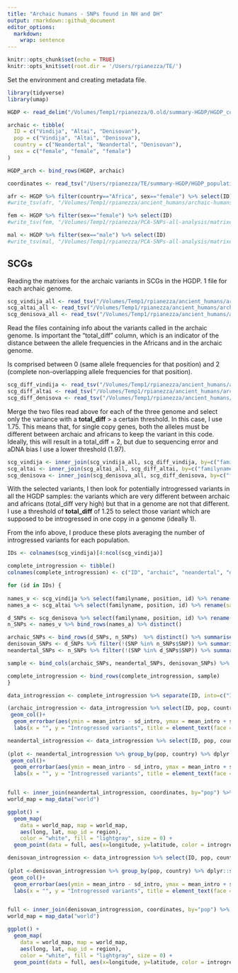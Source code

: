 ```yaml
---
title: "Archaic humans - SNPs found in NH and DH"
output: rmarkdown::github_document
editor_options: 
  markdown: 
    wrap: sentence
---
```


```r
knitr::opts_chunk$set(echo = TRUE)
knitr::opts_knit$set(root.dir = '/Users/rpianezza/TE/')
```

Set the environment and creating metadata file.
```r
library(tidyverse)
library(umap)

HGDP <- read_delim("/Volumes/Temp1/rpianezza/0.old/summary-HGDP/HGDP_cutoff_classified.tsv") %>% select(ID, sex, country, pop) %>% distinct()

archaic <- tibble(
  ID = c("Vindija", "Altai", "Denisovan"),
  pop = c("Vindija", "Altai", "Denisova"),
  country = c("Neandertal", "Neandertal", "Denisovan"),
  sex = c("female", "female", "female")
)

HGDP_arch <- bind_rows(HGDP, archaic)

coordinates <- read_tsv("/Users/rpianezza/TE/summary-HGDP/HGDP_populationcoordinates.txt", col_names = c("pop", "region", "latitude", "longitude")) %>% select(pop, latitude, longitude)
```

```r
afr <- HGDP %>% filter(country=="Africa", sex=="female") %>% select(ID)
#write_tsv(afr, "/Volumes/Temp1/rpianezza/ancient_humans/archaic-humans/analysis/ID-Afr-females")

fem <- HGDP %>% filter(sex=="female") %>% select(ID)
#write_tsv(fem, "/Volumes/Temp1/rpianezza/PCA-SNPs-all-analysis/matrixes/females/females.IDs")

mal <- HGDP %>% filter(sex=="male") %>% select(ID)
#write_tsv(mal, "/Volumes/Temp1/rpianezza/PCA-SNPs-all-analysis/matrixes/females/males.IDs")
```


## SCGs

Reading the matrixes for the archaic variants in SCGs in the HGDP. 1 file for each archaic genome.
```r
scg_vindija_all <- read_tsv("/Volumes/Temp1/rpianezza/ancient_humans/archaic-humans/analysis/archaic-variants/scg/1k/vindija1k")
scg_altai_all <- read_tsv("/Volumes/Temp1/rpianezza/ancient_humans/archaic-humans/analysis/archaic-variants/scg/1k/altai1k")
scg_denisova_all <- read_tsv("/Volumes/Temp1/rpianezza/ancient_humans/archaic-humans/analysis/archaic-variants/scg/1k/denisova1k")
```

Read the files containing info about the variants called in the archaic genome. Is important the "total_diff" column, which is an indicator of the distance between the allele frequencies in the Africans and in the archaic genome.

Is comprised between 0 (same allele frequencies for that position) and 2 (complete non-overlapping allele frequencies for that position).

```r
scg_diff_vindija <- read_tsv("/Volumes/Temp1/rpianezza/ancient_humans/archaic-humans/analysis/archaic-variants/scg/1k/vindija1k_afr-arch") %>% select(familyname, position, total_diff)
scg_diff_altai <- read_tsv("/Volumes/Temp1/rpianezza/ancient_humans/archaic-humans/analysis/archaic-variants/scg/1k/altai1k_afr-arch") %>% select(familyname, position, total_diff)
scg_diff_denisova <- read_tsv("/Volumes/Temp1/rpianezza/ancient_humans/archaic-humans/analysis/archaic-variants/scg/1k/denisova1k_afr-arch") %>% select(familyname, position, total_diff)
```

Merge the two files read above for each of the three genome and select only the variance with a **total_diff** > a certain threshold. In this case, I use 1.75. This means that, for single copy genes, both the alleles must be different between archaic and africans to keep the variant in this code. Ideally, this will result in a total_diff = 2, but due to sequencing error and aDNA bias I use a lower threshold (1.97).

```r
scg_vindija <- inner_join(scg_vindija_all, scg_diff_vindija, by=c("familyname", "position")) %>% filter(total_diff>1.97) %>% relocate(total_diff) %>% arrange(desc(total_diff))
scg_altai <- inner_join(scg_altai_all, scg_diff_altai, by=c("familyname", "position")) %>% filter(total_diff>1.97) %>% relocate(total_diff) %>% arrange(desc(total_diff))
scg_denisova <- inner_join(scg_denisova_all, scg_diff_denisova, by=c("familyname", "position")) %>% filter(total_diff>1.97) %>% relocate(total_diff) %>% arrange(desc(total_diff))
```

With the selected variants, I then look for potentially introgressed variants in all the HGDP samples: the variants which are very different between archaic and africans (total_diff very high) but that in a genome are not that different. I use a threshold of **total_diff** of 1.25 to select those variant which are supposed to be introgressed in one copy in a genome (ideally 1).

From the info above, I produce these plots averaging the number of introgressed variants for each population.

```r
IDs <- colnames(scg_vindija)[4:ncol(scg_vindija)]

complete_introgression <- tibble()
colnames(complete_introgression) <- c("ID", "archaic", "neandertal", "denisovan")
```


```r
for (id in IDs) {
  
names_v <- scg_vindija %>% select(familyname, position, id) %>% rename(sample_ID=id) %>% filter(sample_ID<1.25, na.rm=TRUE) %>% mutate(SNP = paste0(familyname, "_", position)) %>% select(SNP)
names_a <- scg_altai %>% select(familyname, position, id) %>% rename(sample_ID=id) %>% filter(sample_ID<1.25, na.rm=TRUE) %>% mutate(SNP = paste0(familyname, "_", position)) %>% select(SNP)

d_SNPs <- scg_denisova %>% select(familyname, position, id) %>% rename(sample_ID=id) %>% filter(sample_ID<1.25, na.rm=TRUE) %>% mutate(SNP = paste0(familyname, "_", position)) %>% select(SNP)
n_SNPs <- names_v %>% bind_rows(names_a) %>% distinct()

archaic_SNPs <- bind_rows(d_SNPs, n_SNPs)  %>% distinct() %>% summarise(archaic=n())
denisovan_SNPs <- d_SNPs %>% filter(!(SNP %in% n_SNPs$SNP)) %>% summarise(denisovan=n())
neandertal_SNPs <- n_SNPs %>% filter(!(SNP %in% d_SNPs$SNP)) %>% summarise(neandertal=n())

sample <- bind_cols(archaic_SNPs, neandertal_SNPs, denisovan_SNPs) %>% mutate("ID" = id)

complete_introgression <- bind_rows(complete_introgression, sample)
}
```

```r
data_introgression <- complete_introgression %>% separate(ID, into=c("ID","pop"), sep="\\-") %>% select(-pop) %>% inner_join(HGDP, by="ID")
```

```r
(archaic_introgression <- data_introgression %>% select(ID, pop, country, archaic) %>% group_by(pop, country) %>% dplyr::summarise(mean_intro = mean(archaic), sd_intro = sd(archaic)) %>% ggplot(aes(x = reorder(pop, -mean_intro), y=mean_intro, fill=country))+
 geom_col()+
  geom_errorbar(aes(ymin = mean_intro - sd_intro, ymax = mean_intro + sd_intro),         width = 0.2, position = position_dodge(0.9), alpha = 0.5)+
  labs(x = "", y = "Introgressed variants", title = element_text(face = "bold", size = 14, "Archaic variants (SCGs)")) + theme(axis.text.x = element_text(angle = 90, vjust = 0.5, hjust=1), legend.position = "bottom", plot.title = element_text(hjust = 0.5)))
```


```r
neandertal_introgression <- data_introgression %>% select(ID, pop, country, neandertal)
 
(plot <- neandertal_introgression %>% group_by(pop, country) %>% dplyr::summarise(mean_intro = mean(neandertal), sd_intro = sd(neandertal)) %>% ggplot(aes(x = reorder(pop, -mean_intro), y=mean_intro, fill=country))+
 geom_col()+
  geom_errorbar(aes(ymin = mean_intro - sd_intro, ymax = mean_intro + sd_intro),         width = 0.2, position = position_dodge(0.9), alpha = 0.5)+
  labs(x = "", y = "Introgressed variants", title = element_text(face = "bold", size = 14, "Neandertal (SCGs)")) + theme(axis.text.x = element_text(angle = 90, vjust = 0.5, hjust=1), legend.position = "bottom", plot.title = element_text(hjust = 0.5)))


full <- inner_join(neandertal_introgression, coordinates, by="pop") %>% group_by(pop, longitude, latitude) %>% dplyr::summarise(introgressed = mean(neandertal), count = n())
world_map = map_data("world")

ggplot() +
  geom_map(
    data = world_map, map = world_map,
    aes(long, lat, map_id = region),
    color = "white", fill = "lightgray", size = 0) +
  geom_point(data = full, aes(x=longitude, y=latitude, color = introgressed, size = count)) + geom_errorbar() + scale_colour_gradient(low = "green", high = "red") + theme(legend.position="top") + theme(plot.title = element_text(hjust = 0.5)) + ggtitle("Neandertal (SCGs)") + labs(colour = "Introgressed variants", size = "Samples")
```

```r
denisovan_introgression <- data_introgression %>% select(ID, pop, country, denisovan)
 
(plot <-denisovan_introgression %>% group_by(pop, country) %>% dplyr::summarise(mean_intro = mean(denisovan), sd_intro = sd(denisovan)) %>% ggplot(aes(x = reorder(pop, -mean_intro), y=mean_intro, fill=country))+
 geom_col()+
  geom_errorbar(aes(ymin = mean_intro - sd_intro, ymax = mean_intro + sd_intro),         width = 0.2, position = position_dodge(0.9), alpha = 0.5)+
  labs(x = "", y = "Introgressed variants", title = element_text(face = "bold", size = 14, "Denisovan (SCGs)")) + theme(axis.text.x = element_text(angle = 90, vjust = 0.5, hjust=1), legend.position = "bottom", plot.title = element_text(hjust = 0.5)))


full <- inner_join(denisovan_introgression, coordinates, by="pop") %>% group_by(pop, longitude, latitude) %>% dplyr::summarise(introgressed = mean(denisovan), count = n())
world_map = map_data("world")

ggplot() +
  geom_map(
    data = world_map, map = world_map,
    aes(long, lat, map_id = region),
    color = "white", fill = "lightgray", size = 0) +
  geom_point(data = full, aes(x=longitude, y=latitude, color = introgressed, size = count)) + geom_errorbar() + scale_colour_gradient(low = "green", high = "red") + theme(legend.position="top") + theme(plot.title = element_text(hjust = 0.5)) + ggtitle("Denisovan (SCGs)") + labs(colour = "Introgressed variants", size = "Samples")
```

